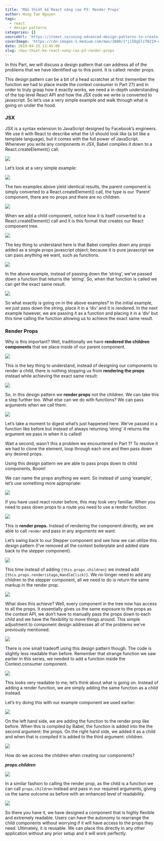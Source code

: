 ```yaml
---
title: 'Mẫu thiết kế React nâng cao P3: Render Props'
author: Hung Tan Nguyen
tags:
  - react
  - design patterns
categories: []
sourceUrl: 'https://itnext.io/using-advanced-design-patterns-to-create-flexible-and-reusable-react-components-part-3-render-d7517dfe72bc'
coverImage: 'https://cdn-images-1.medium.com/max/1600/1*ji5DgEliT0219-opdiE5dw.png'
date: 2019-04-25 13:45:00
slug: /mau-thiet-ke-react-nang-cao-p3-render-props
---
```


In this Part, we will discuss a design pattern that can address all of the problems that we have identified up to this point. It is called: render props.

This design pattern can be a bit of a head scratcher at first (remember the function we had to place inside the context consumer in Part 2?) and in order to truly grasp how it exactly works, we need a in-depth understanding of the top level React API and how the JSX code we write is converted to javascript. So let’s use a very simple example and walk through what is going on under the hood.

### JSX

JSX is a syntax extension to JavaScript designed by Facebook’s engineers. We use it with React to describe what the UI should look like (a bit like a template language), but it comes with the full power of JavaScript. Whenever you write any components in JSX, Babel compiles it down to a React.createElement() call.

![](https://cdn-images-1.medium.com/max/1600/1*o0vuU7Dzb5aaz7m3p9-Y5A.png)

Let’s look at a very simple example:

![](https://cdn-images-1.medium.com/max/1600/1*1KwKntECiGRJU5sxnL7LYA.png)

The two examples above yield identical results, the parent component is simply converted to a React.createElement() call, the type is our ‘Parent’ component, there are no props and there are no children.

![](https://cdn-images-1.medium.com/max/1600/1*MZqaPGcEykaEhvp8X1TrlA.png)

When we add a child component, notice how it is itself converted to a React.createElement() call and it is this format that creates our React component tree.

![](https://cdn-images-1.medium.com/max/1600/1*ZuKIoHa_UECNwLVdSVgYMA.png)

The key thing to understand here is that Babel compiles down any props added as a single props javascript object; because it is pure javascript we can pass anything we want, such as functions.

![](https://cdn-images-1.medium.com/max/1600/1*pxbMxCmpRYI-pN0Xul3JjQ.png)

In the above example, instead of passing down the ‘string’, we’ve passed down a function that returns the ‘string’. So, when that function is called we can get the exact same result.

![](https://cdn-images-1.medium.com/max/1600/1*PQgX1RJVXBUHWPYqbAMAXg.png)

So what exactly is going on in the above examples? In the initial example, we just pass down the string, place it in a ‘div’ and it is rendered. In the next example however, we are passing it as a function and placing it in a ‘div’ but this time calling the function allowing us to achieve the exact same result.

### Render Props

Why is this important? Well, traditionally we have **rendered the children components** that we place inside of our parent component.

![](https://cdn-images-1.medium.com/max/1600/1*W4X307RXCRX-M92h2XFeyA.png)

This is the key thing to understand, instead of designing our components to render a child, there is nothing stopping us from **rendering the props** instead while achieving the exact same result:

![](https://cdn-images-1.medium.com/max/1600/1*mugiWhmq3woQb4oYMp509A.png)

So, in this design pattern we **render props** not the children. We can take this a step further too. What else can we do with functions? We can pass arguments when we call them:

![](https://cdn-images-1.medium.com/max/1600/1*yhv4JdMJMlGdenfchcYe2A.png)

Let’s take a moment to digest what’s just happened here. We’ve passed in a function like before but instead of always returning ‘string’ it returns the argument we pass in when it is called!

Wait a second, wasn’t this a problem we encountered in Part 1? To resolve it we had to clone the element, loop through each one and then pass down any desired props.

Using this design pattern we are able to pass props down to child components, Boom!

We can name the props anything we want. So instead of using ‘example’, let’s use something more appropriate:

![](https://cdn-images-1.medium.com/max/1600/1*Dm4kxErU2ytof6UYUMIL7A.png)

If you have used react router before, this may look very familiar. When you need to pass down props to a route you need to use a render function.

![](https://cdn-images-1.medium.com/max/1600/1*He7Q_dBroJoyZJykddFUIw.png)

This is **render props.** Instead of rendering the component directly, we are able to call `render` and pass in any arguments we want.

Let’s swing back to our Stepper component and see how we can utilize this design pattern (I’ve removed all the context boilerplate and added state back to the stepper component).

![](https://cdn-images-1.medium.com/max/1600/1*l2Aca-G6z5SVExCUc5ThRA.png)

This time instead of adding `{this.props.children}` we instead add `{this.props.render(stage,HandleClick)}`. We no longer need to add any children to the stepper component, all we need to do is return the same markup in the render prop.

![](https://cdn-images-1.medium.com/max/1600/1*4e8wL_DEKLswiKya4st1Rw.png)

What does this achieve? Well, every component in the tree now has access to all the props. It essentially gives us the same exposure to the props as the context API, we don’t have to manually pass the props down to each child and we have the flexibility to move things around. This simple adjustment to component design addresses all of the problems we’ve previously mentioned.

![](https://cdn-images-1.medium.com/max/1600/1*ji5DgEliT0219-opdiE5dw.png)

There is one small tradeoff using this design pattern though. The code is slightly less readable than before. Remember that strange function we saw earlier in this series, we needed to add a function inside the Context.consumer component.

![](https://cdn-images-1.medium.com/max/1600/1*vl1h9TNE5VRFo_q3NrM_zQ.png)

This looks very readable to me; let’s think about what is going on. Instead of adding a render function, we are simply adding the same function as a child instead.

Let’s try doing this with our example component we used earlier:

![](https://cdn-images-1.medium.com/max/1600/1*Qg0GYaUlIrS5Zs6k__DHgw.png)

On the left hand side, we are adding the function to the render prop like before. When this is compiled by Babel, the function is added into the the second argument: the props. On the right hand side, we added it as a child and when that is compiled it is added to the third argument: children.

![](https://cdn-images-1.medium.com/max/1600/1*o0vuU7Dzb5aaz7m3p9-Y5A.png)

How do we access the children when creating our components?

**_props.children_**

![](https://cdn-images-1.medium.com/max/1600/1*WWg_57uJXAc5ImvgoY_idw.png)

In a similar fashion to calling the render prop, as the child is a function we can call `props.children` instead and pass in our required arguments, giving us the same outcome as before with an enhanced level of readability.

![](https://cdn-images-1.medium.com/max/1600/1*Wafoqv6u2sdiGmpkOy4FhQ.png)

So there you have it, we have designed a component that is highly flexible and extremely readable. Users can have the autonomy to rearrange the child components without worrying if it will have access to the props they need. Ultimately, it is reusable. We can place this directly in any other application without any prior setup and it will work perfectly.
